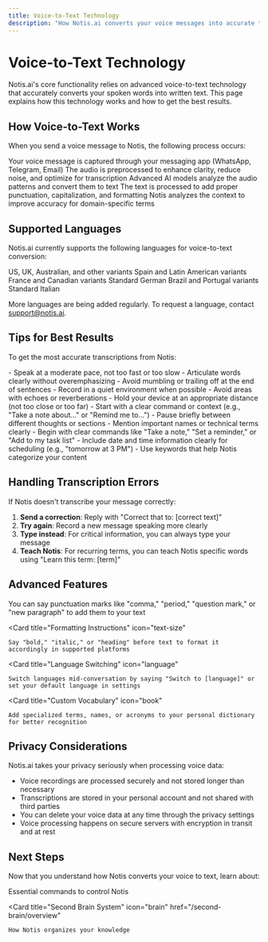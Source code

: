 ```yaml
---
title: Voice-to-Text Technology
description: "How Notis.ai converts your voice messages into accurate text"
---
```


# Voice-to-Text Technology

Notis.ai's core functionality relies on advanced voice-to-text technology that accurately converts your spoken words into written text. This page explains how this technology works and how to get the best results.

## How Voice-to-Text Works

When you send a voice message to Notis, the following process occurs:

<Steps>
  <Step title="Audio Capture">
    Your voice message is captured through your messaging app (WhatsApp, Telegram, Email)
  </Step>
  
  <Step title="Audio Processing">
    The audio is preprocessed to enhance clarity, reduce noise, and optimize for transcription
  </Step>
  
  <Step title="Speech Recognition">
    Advanced AI models analyze the audio patterns and convert them to text
  </Step>
  
  <Step title="Language Processing">
    The text is processed to add proper punctuation, capitalization, and formatting
  </Step>
  
  <Step title="Context Analysis">
    Notis analyzes the context to improve accuracy for domain-specific terms
  </Step>
</Steps>

## Supported Languages

Notis.ai currently supports the following languages for voice-to-text conversion:

<CardGroup cols={3}>
  <Card title="English" icon="flag-usa">
    US, UK, Australian, and other variants
  </Card>
  <Card title="Spanish" icon="language">
    Spain and Latin American variants
  </Card>
  <Card title="French" icon="language">
    France and Canadian variants
  </Card>
  <Card title="German" icon="language">
    Standard German
  </Card>
  <Card title="Portuguese" icon="language">
    Brazil and Portugal variants
  </Card>
  <Card title="Italian" icon="language">
    Standard Italian
  </Card>
</CardGroup>

More languages are being added regularly. To request a language, contact support@notis.ai.

## Tips for Best Results

To get the most accurate transcriptions from Notis:

<AccordionGroup>
  <Accordion title="Speak Clearly">
    - Speak at a moderate pace, not too fast or too slow
    - Articulate words clearly without overemphasizing
    - Avoid mumbling or trailing off at the end of sentences
  </Accordion>
  
  <Accordion title="Minimize Background Noise">
    - Record in a quiet environment when possible
    - Avoid areas with echoes or reverberations
    - Hold your device at an appropriate distance (not too close or too far)
  </Accordion>
  
  <Accordion title="Structure Your Message">
    - Start with a clear command or context (e.g., "Take a note about..." or "Remind me to...")
    - Pause briefly between different thoughts or sections
    - Mention important names or technical terms clearly
  </Accordion>
  
  <Accordion title="Use Commands and Keywords">
    - Begin with clear commands like "Take a note," "Set a reminder," or "Add to my task list"
    - Include date and time information clearly for scheduling (e.g., "tomorrow at 3 PM")
    - Use keywords that help Notis categorize your content
  </Accordion>
</AccordionGroup>

## Handling Transcription Errors

If Notis doesn't transcribe your message correctly:

1. **Send a correction**: Reply with "Correct that to: [correct text]"
2. **Try again**: Record a new message speaking more clearly
3. **Type instead**: For critical information, you can always type your message
4. **Teach Notis**: For recurring terms, you can teach Notis specific words using "Learn this term: [term]"

## Advanced Features

<CardGroup cols={2}>
  <Card
    title="Punctuation Commands"
    icon="quote-left"
  >
    You can say punctuation marks like "comma," "period," "question mark," or "new paragraph" to add them to your text
  </Card>
  
  <Card
    title="Formatting Instructions"
    icon="text-size"
  >
    Say "bold," "italic," or "heading" before text to format it accordingly in supported platforms
  </Card>
  
  <Card
    title="Language Switching"
    icon="language"
  >
    Switch languages mid-conversation by saying "Switch to [language]" or set your default language in settings
  </Card>
  
  <Card
    title="Custom Vocabulary"
    icon="book"
  >
    Add specialized terms, names, or acronyms to your personal dictionary for better recognition
  </Card>
</CardGroup>

## Privacy Considerations

Notis.ai takes your privacy seriously when processing voice data:

- Voice recordings are processed securely and not stored longer than necessary
- Transcriptions are stored in your personal account and not shared with third parties
- You can delete your voice data at any time through the privacy settings
- Voice processing happens on secure servers with encryption in transit and at rest

## Next Steps

Now that you understand how Notis converts your voice to text, learn about:

<CardGroup cols={2}>
  <Card
    title="Basic Commands"
    icon="terminal"
    href="/how-it-works/basic-commands"
  >
    Essential commands to control Notis
  </Card>
  
  <Card
    title="Second Brain System"
    icon="brain"
    href="/second-brain/overview"
  >
    How Notis organizes your knowledge
  </Card>
</CardGroup>
